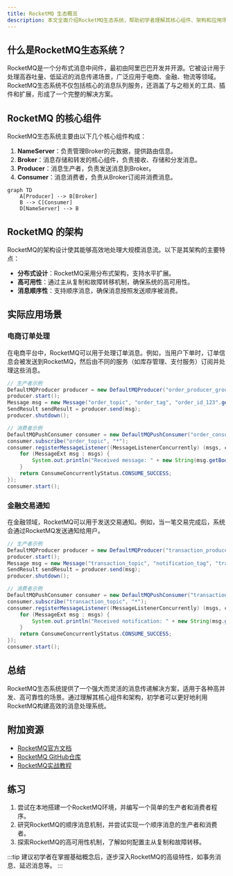 ```yaml
---
title: RocketMQ 生态概览
description: 本文全面介绍RocketMQ生态系统，帮助初学者理解其核心组件、架构和应用场景。
---
```


## 什么是RocketMQ生态系统？

RocketMQ是一个分布式消息中间件，最初由阿里巴巴开发并开源。它被设计用于处理高吞吐量、低延迟的消息传递场景，广泛应用于电商、金融、物流等领域。RocketMQ生态系统不仅包括核心的消息队列服务，还涵盖了与之相关的工具、插件和扩展，形成了一个完整的解决方案。

## RocketMQ 的核心组件

RocketMQ生态系统主要由以下几个核心组件构成：

1. **NameServer**：负责管理Broker的元数据，提供路由信息。
2. **Broker**：消息存储和转发的核心组件，负责接收、存储和分发消息。
3. **Producer**：消息生产者，负责发送消息到Broker。
4. **Consumer**：消息消费者，负责从Broker订阅并消费消息。

```mermaid
graph TD
    A[Producer] --> B[Broker]
    B --> C[Consumer]
    D[NameServer] --> B
```

## RocketMQ 的架构

RocketMQ的架构设计使其能够高效地处理大规模消息流。以下是其架构的主要特点：

- **分布式设计**：RocketMQ采用分布式架构，支持水平扩展。
- **高可用性**：通过主从复制和故障转移机制，确保系统的高可用性。
- **消息顺序性**：支持顺序消息，确保消息按照发送顺序被消费。

## 实际应用场景

### 电商订单处理

在电商平台中，RocketMQ可以用于处理订单消息。例如，当用户下单时，订单信息会被发送到RocketMQ，然后由不同的服务（如库存管理、支付服务）订阅并处理这些消息。

```java
// 生产者示例
DefaultMQProducer producer = new DefaultMQProducer("order_producer_group");
producer.start();
Message msg = new Message("order_topic", "order_tag", "order_id_123".getBytes());
SendResult sendResult = producer.send(msg);
producer.shutdown();

// 消费者示例
DefaultMQPushConsumer consumer = new DefaultMQPushConsumer("order_consumer_group");
consumer.subscribe("order_topic", "*");
consumer.registerMessageListener((MessageListenerConcurrently) (msgs, context) -> {
    for (MessageExt msg : msgs) {
        System.out.println("Received message: " + new String(msg.getBody()));
    }
    return ConsumeConcurrentlyStatus.CONSUME_SUCCESS;
});
consumer.start();
```

### 金融交易通知

在金融领域，RocketMQ可以用于发送交易通知。例如，当一笔交易完成后，系统会通过RocketMQ发送通知给用户。

```java
// 生产者示例
DefaultMQProducer producer = new DefaultMQProducer("transaction_producer_group");
producer.start();
Message msg = new Message("transaction_topic", "notification_tag", "transaction_id_456".getBytes());
SendResult sendResult = producer.send(msg);
producer.shutdown();

// 消费者示例
DefaultMQPushConsumer consumer = new DefaultMQPushConsumer("transaction_consumer_group");
consumer.subscribe("transaction_topic", "*");
consumer.registerMessageListener((MessageListenerConcurrently) (msgs, context) -> {
    for (MessageExt msg : msgs) {
        System.out.println("Received notification: " + new String(msg.getBody()));
    }
    return ConsumeConcurrentlyStatus.CONSUME_SUCCESS;
});
consumer.start();
```

## 总结

RocketMQ生态系统提供了一个强大而灵活的消息传递解决方案，适用于各种高并发、高可靠性的场景。通过理解其核心组件和架构，初学者可以更好地利用RocketMQ构建高效的消息处理系统。

## 附加资源

- [RocketMQ官方文档](https://rocketmq.apache.org/docs/)
- [RocketMQ GitHub仓库](https://github.com/apache/rocketmq)
- [RocketMQ实战教程](https://www.example.com/rocketmq-tutorial)

## 练习

1. 尝试在本地搭建一个RocketMQ环境，并编写一个简单的生产者和消费者程序。
2. 研究RocketMQ的顺序消息机制，并尝试实现一个顺序消息的生产者和消费者。
3. 探索RocketMQ的高可用性机制，了解如何配置主从复制和故障转移。

:::tip
建议初学者在掌握基础概念后，逐步深入RocketMQ的高级特性，如事务消息、延迟消息等。
:::